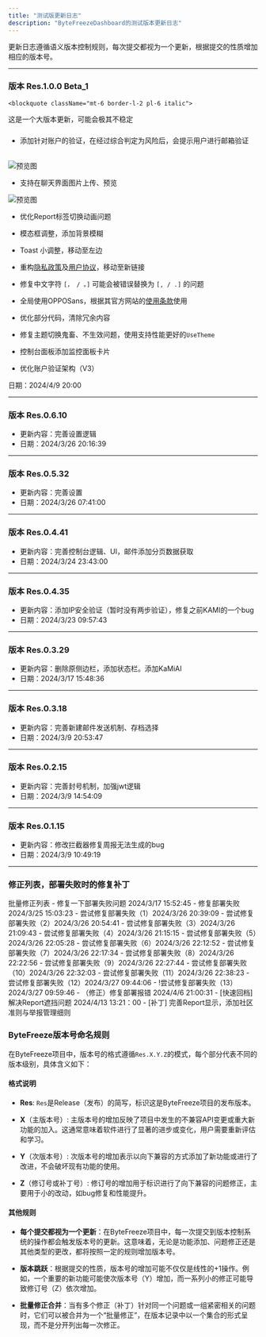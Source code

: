 ```yaml
---
title: "测试版更新日志"
description: "ByteFreezeDashboard的测试版本更新日志"
---
```



更新日志遵循语义版本控制规则，每次提交都视为一个更新，根据提交的性质增加相应的版本号。


---



<h3 className="text-xl bg-gradient-to-r from-yellow-500 to-indigo-500 bg-clip-text font-bold tracking-tight text-transparent dark:from-amber-200 dark:to-sky-400" style={{ backgroundSize: '35% 30%' }}>
  版本 Res.1.0.0 Beta_1
</h3>

    <blockquote className="mt-6 border-l-2 pl-6 italic">
这是一个大版本更新，可能会极其不稳定
    </blockquote>



<h3 className="bg-gradient-to-r from-red-400 to-red-600 bg-clip-text font-bold tracking-tight text-transparent dark:from-red-200 dark:to-red-400">
</h3>

- 添加针对账户的验证，在经过综合判定为风险后，会提示用户进行邮箱验证
<br/>

<img className="rounded-lg" src="https://xn--7ovw36h.love/uploads/firefox_W92nwmdt_Us_c36e560368.png" alt="预览图"/>

- 支持在聊天界面图片上传、预览

<img className="rounded-lg" src="https://xn--7ovw36h.love/uploads/firefox_cp_Sl_Wb_Qvi_O_1523748022.png" alt="预览图"/>

- 优化Report标签切换动画问题

- 模态框调整，添加背景模糊

- Toast 小调整，移动至左边

- 重构[隐私政策](/docs/privacy)及[用户协议](/docs/terms)，移动至新链接

- 修复中文字符 `[， / 。]` 可能会被错误替换为 `[, / .]` 的问题

- 全局使用OPPOSans，根据其官方网站的[使用条款](https://www.coloros.com/article/A00000050/)使用

- 优化部分代码，清除冗余内容

- 修复主题切换鬼畜、不生效问题，使用支持性能更好的`UseTheme`

- 控制台面板添加监控面板卡片

- 优化账户验证架构（V3）


日期：2024/4/9 20:00

---

### 版本 Res.0.6.10

- 更新内容：完善设置逻辑
- 日期：2024/3/26 20:16:39

---

### 版本 Res.0.5.32

- 更新内容：完善设置
- 日期：2024/3/26 07:41:00

---

### 版本 Res.0.4.41

- 更新内容：完善控制台逻辑、UI，邮件添加分页数据获取
- 日期：2024/3/24 23:43:00

---

### 版本 Res.0.4.35

- 更新内容：添加IP安全验证（暂时没有两步验证），修复之前KAMI的一个bug
- 日期：2024/3/23 09:57:43

---

### 版本 Res.0.3.29

- 更新内容：删除原侧边栏，添加状态栏。添加KaMiAI
- 日期：2024/3/17 15:48:36

---

### 版本 Res.0.3.18

- 更新内容：完善新建邮件发送机制、存档选择
- 日期：2024/3/9 20:53:47

---

### 版本 Res.0.2.15

- 更新内容：完善封号机制，加强jwt逻辑
- 日期：2024/3/9 14:54:09
---

### 版本 Res.0.1.15

- 更新内容：修改拦截器修复周报无法生成的bug
- 日期：2024/3/9 10:49:19

---



### 修正列表，部署失败时的修复补丁

<Accordion type="multiple">

  <AccordionItem value="patch-group">
    <AccordionTrigger>
      批量修正列表
    </AccordionTrigger>
    <AccordionContent>
      - 修复一下部署失败问题 2024/3/17 15:52:45
      - 修复部署失败 2024/3/25 15:03:23
      - 尝试修复部署失败（1）2024/3/26 20:39:09
      - 尝试修复部署失败（2）2024/3/26 20:54:41
      - 尝试修复部署失败（3）2024/3/26 21:09:43
      - 尝试修复部署失败（4）2024/3/26 21:15:15
      - 尝试修复部署失败（5）2024/3/26 22:05:28
      - 尝试修复部署失败（6）2024/3/26 22:12:52
      - 尝试修复部署失败（7）2024/3/26 22:17:34
      - 尝试修复部署失败（8）2024/3/26 22:22:56
      - 尝试修复部署失败（9）2024/3/26 22:27:44
      - 尝试修复部署失败（10）2024/3/26 22:32:03
      - 尝试修复部署失败（11）2024/3/26 22:38:23
      - 尝试修复部署失败（12）2024/3/27 09:44:06
      - !尝试修复部署失败（13）2024/3/27 09:59:46
      - （修正）修复部署报错 2024/4/6 21:00:31
      - [快速回档] 解决Report遮挡问题 2024/4/13 13:21：00
      - [补丁] 完善Report显示，添加社区准则与举报管理细则
    </AccordionContent>
  </AccordionItem>

</Accordion>




### ByteFreeze版本号命名规则

在ByteFreeze项目中，版本号的格式遵循`Res.X.Y.Z`的模式，每个部分代表不同的版本级别，具体含义如下：

#### 格式说明

- **Res**: `Res`是Release（发布）的简写，标识这是ByteFreeze项目的发布版本。

- **X**（主版本号）: 主版本号的增加反映了项目中发生的不兼容API变更或重大新功能的加入。这通常意味着软件进行了显著的进步或变化，用户需要重新评估和学习。

- **Y**（次版本号）: 次版本号的增加表示以向下兼容的方式添加了新功能或进行了改进，不会破坏现有功能的使用。

- **Z**（修订号或补丁号）: 修订号的增加用于标识进行了向下兼容的问题修正，主要用于小的改动，如bug修复和性能提升。

#### 其他规则

- **每个提交都视为一个更新**：在ByteFreeze项目中，每一次提交到版本控制系统的操作都会触发版本号的更新。这意味着，无论是功能添加、问题修正还是其他类型的更改，都将按照一定的规则增加版本号。

- **版本跳跃**：根据提交的性质，版本号的增加可能不仅仅是线性的+1操作。例如，一个重要的新功能可能使次版本号（Y）增加，而一系列小的修正可能导致修订号（Z）依次增加。

- **批量修正合并**：当有多个修正（补丁）针对同一个问题或一组紧密相关的问题时，它们可以被合并为一个“批量修正”，在版本记录中以一个集合的形式呈现，而不是分开列出每一次修正。
